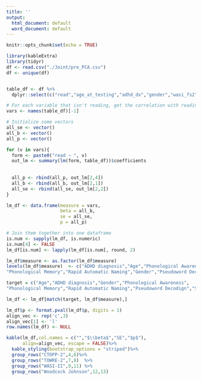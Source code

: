 ```yaml
---
title: ''
output:
  html_document: default
  word_document: default
---
```


```r
knitr::opts_chunk$set(echo = TRUE)
```


```r
library(kableExtra)
library(tidyr)
df <- read.csv("./Joint/pre_PCA.csv")
df <- unique(df)


table_df <- df %>%
  dplyr::select(c("read","age_at_testing","adhd_dx","gender","wasi_fs2","wasi_mr_ts","wasi_vocab_ts","ctopp_pa","ctopp_rapid","ctopp_pm","twre_swe_ss","twre_pde_ss","wj_lwid_ss","wj_wa_ss"))

# For each variable that isn't reading, get the correlation with reading score
vars <- names(table_df)[-1]

# Initialize some vectors
all_se <- vector()
all_b <- vector()
all_p <- vector()

for (v in vars){
  form <- paste0("read ~ ", v)
  out_lm <- summary(lm(form, table_df))$coefficients
  
  
  all_p <- rbind(all_p, out_lm[2,4])
  all_b <- rbind(all_b, out_lm[2,1])
  all_se <- rbind(all_se, out_lm[2,2])
}

lm_df <- data.frame(measure = vars,
                    beta = all_b,
                    se = all_se,
                    p = all_p)

# Join them together into one dataframe
is.num <- sapply(lm_df, is.numeric)
is.num[4] <- FALSE
lm_df[is.num] <- lapply(lm_df[is.num], round, 2)

lm_df$measure <- as.factor(lm_df$measure)
levels(lm_df$measure)  <- c("ADHD diagnosis","Age","Phonological Awareness",
"Phonological Memory","Rapid Automatic Naming","Gender","Pseudoword Decodign","Sight Word Reading","Full-scale IQ","Matrix Reasoning t-score","Vocabulary t-score","Letter Word Identification","Word Attack")

target = c("Age","ADHD diagnosis","Gender","Phonological Awareness",
"Phonological Memory","Rapid Automatic Naming","Pseudoword Decodign","Sight Word Reading","Full-scale IQ","Matrix Reasoning t-score","Vocabulary t-score","Letter Word Identification","Word Attack")

lm_df <- lm_df[match(target, lm_df$measure),]

lm_df$p <- format.pval(lm_df$p, digits = 1)
align_vec <- rep('c',3)
align_vec[1] <- 'l'
row.names(lm_df) <- NULL

kable(lm_df,col.names = c("","$\\beta$","SE","$p$"),
      align=align_vec, escape = FALSE)%>%
  kable_styling(bootstrap_options = "striped")%>%
  group_rows("CTOPP-2",4,6)%>%
  group_rows("TOWRE-2",7,8)  %>%
  group_rows("WASI-II",9,11) %>%
  group_rows("Woodcock Johnson",12,13)

```

